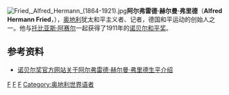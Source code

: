 [[File:Fried,_Alfred_Hermann_(1864-1921).jpg|thumb]]'''阿尔弗雷德·赫尔曼·弗里德'''（'''Alfred Hermann Fried'''，{{bd|1864年|11月11日|1921年|5月5日}}），[[奥地利|奥地利]]犹太和平主义者、记者，德国和平运动的创始人之一。他与[[托比亚斯·阿赛尔|托比亚斯·阿赛尔]]一起获得了1911年的[[诺贝尔和平奖|诺贝尔和平奖]]。

==参考资料==
*[http://nobelprize.org/nobel_prizes/peace/laureates/1911/fried-bio.html 诺贝尔奖官方网站关于阿尔弗雷德·赫尔曼·弗里德生平介绍]

{{诺贝尔和平奖获得者 (1901年-1925年)}}
{{Authority control}}

[[Category:诺贝尔和平奖获得者|F]]
[[Category:猶太諾貝爾獎獲得者|F]]
[[Category:奥地利犹太人|F]]
[[Category:奥地利世界语者|Category:奥地利世界语者]]